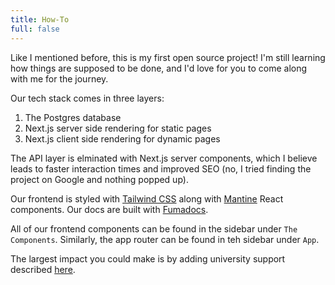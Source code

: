 ```yaml
---
title: How-To
full: false
---
```


Like I mentioned before, this is my first open source project! I'm still learning how things are
supposed to be done, and I'd love for you to come along with me for the journey.

Our tech stack comes in three layers:

1. The Postgres database
2. Next.js server side rendering for static pages
3. Next.js client side rendering for dynamic pages

The API layer is elminated with Next.js server components, which I believe leads to faster
interaction times and improved SEO (no, I tried finding the project on Google and nothing popped up).

Our frontend is styled with [Tailwind CSS](https://tailwindcss.com/docs/installation) along with
[Mantine](https://mantine.dev/) React components. Our docs are built with [Fumadocs](https://fumadocs.vercel.app/).

All of our frontend components can be found in the sidebar under `The Components`.
Similarly, the app router can be found in teh sidebar under `App`.

The largest impact you could make is by adding university support described [here](/docs/university-support).
